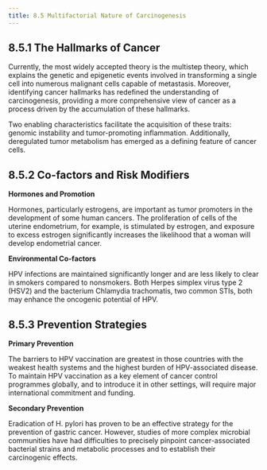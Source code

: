 ```yaml
---
title: 8.5 Multifactorial Nature of Carcinogenesis
---
```



## 8.5.1 The Hallmarks of Cancer

Currently, the most widely accepted theory is the multistep theory, which explains the genetic and epigenetic events involved in transforming a single cell into numerous malignant cells capable of metastasis. Moreover, identifying cancer hallmarks has redefined the understanding of carcinogenesis, providing a more comprehensive view of cancer as a process driven by the accumulation of these hallmarks.

Two enabling characteristics facilitate the acquisition of these traits: genomic instability and tumor-promoting inflammation. Additionally, deregulated tumor metabolism has emerged as a defining feature of cancer cells.

## 8.5.2 Co-factors and Risk Modifiers

**Hormones and Promotion**

Hormones, particularly estrogens, are important as tumor promoters in the development of some human cancers. The proliferation of cells of the uterine endometrium, for example, is stimulated by estrogen, and exposure to excess estrogen significantly increases the likelihood that a woman will develop endometrial cancer.

**Environmental Co-factors**

HPV infections are maintained significantly longer and are less likely to clear in smokers compared to nonsmokers. Both Herpes simplex virus type 2 (HSV2) and the bacterium Chlamydia trachomatis, two common STIs, both may enhance the oncogenic potential of HPV.

## 8.5.3 Prevention Strategies

**Primary Prevention**

The barriers to HPV vaccination are greatest in those countries with the weakest health systems and the highest burden of HPV-associated disease. To maintain HPV vaccination as a key element of cancer control programmes globally, and to introduce it in other settings, will require major international commitment and funding.

**Secondary Prevention**

Eradication of H. pylori has proven to be an effective strategy for the prevention of gastric cancer. However, studies of more complex microbial communities have had difficulties to precisely pinpoint cancer-associated bacterial strains and metabolic processes and to establish their carcinogenic effects.
